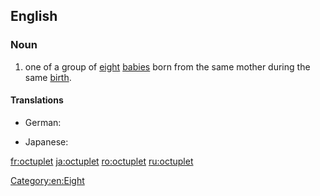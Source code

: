 ==English==

===Noun===
{{en-noun}}

# one of a group of [[eight]] [[baby|babies]] born from the same mother during the same [[birth]].

====Translations====
{{trans-top|one of eight babies born at the same birth}}
* German: {{t|de|Achtling|m}}
{{trans-mid}}
* Japanese: {{t+|ja|八つ子|tr=yatsugo|sc=Jpan}}
{{trans-bottom}}

[[Category:en:Eight]]

[[fr:octuplet]]
[[ja:octuplet]]
[[ro:octuplet]]
[[ru:octuplet]]